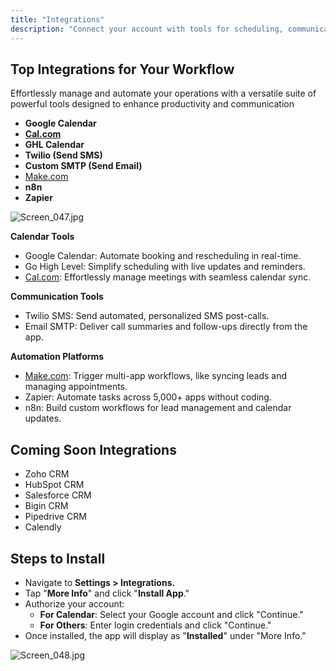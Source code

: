 ```yaml
---
title: "Integrations"
description: "Connect your account with tools for scheduling, communication, automation, and CRM management to streamline workflows and boost efficiency."
---
```


## **Top Integrations for Your Workflow**

Effortlessly manage and automate your operations with a versatile suite of powerful tools designed to enhance productivity and communication

- **Google Calendar**
- [**Cal.com**](http://Cal.com)
- **GHL Calendar**
- **Twilio (Send SMS)**
- **Custom SMTP (Send Email)**
- [Make.com](http://Make.com)
- **n8n**
- **Zapier**

![Screen_047.jpg](/images/Screen_047.jpg)

**Calendar Tools**

- Google Calendar: Automate booking and rescheduling in real-time.
- Go High Level: Simplify scheduling with live updates and reminders.
- [Cal.com](http://Cal.com): Effortlessly manage meetings with seamless calendar sync.

**Communication Tools**

- Twilio SMS: Send automated, personalized SMS post-calls.
- Email SMTP: Deliver call summaries and follow-ups directly from the app.

**Automation Platforms**

- [Make.com](http://Make.com): Trigger multi-app workflows, like syncing leads and managing appointments.
- Zapier: Automate tasks across 5,000\+ apps without coding.
- n8n: Build custom workflows for lead management and calendar updates.

## **Coming Soon Integrations**

- Zoho CRM
- HubSpot CRM
- Salesforce CRM
- Bigin CRM
- Pipedrive CRM
- Calendly

## **Steps to Install**

- Navigate to **Settings \> Integrations.**
- Tap "**More Info**" and click "**Install App**."
- Authorize your account:
  - **For Calendar**: Select your Google account and click "Continue."
  - **For Others**: Enter login credentials and click "Continue."
- Once installed, the app will display as "**Installed**" under "More Info."

![Screen_048.jpg](/images/Screen_048.jpg)